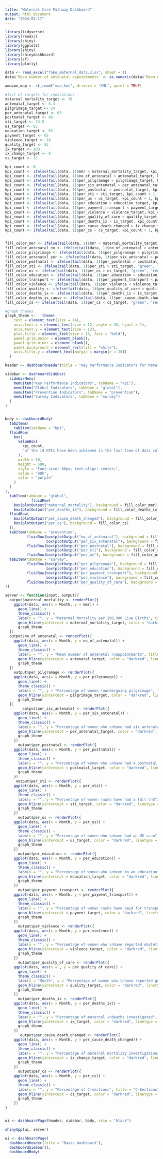 ---
title: "Maternal Care Pathway Dashboard"
output: html_document
date: "2024-01-17"
---

```{r}
library(tidyverse)
library(readxl)
library(shiny)
library(ggplot2)
library(shiny)
library(shinydashboard)
library(sf)
library(plotly)

data <- read_excel("fake_maternal_data.xlsx", sheet = 1)
data$`Mean number of antenatal appointments` <- as.numeric(data$`Mean number of antenatal appointments`)

amazon_map <- st_read("map.kml", drivers = "KML", quiet = TRUE)


```


```{r}
#list of targets for indications
maternal_mortality_target <- 70
antenatal_target <- 5.4
pilgrimage_target <- 24
per_antenatal_target <- 65
postnatal_target <- 88
sti_target <- 73.5
us_target <- 85
education_target <- 63
payment_target <- 65
violence_target <- 18
quality_target <- 85
ix_target <- 100
ix_change_target <- 8
cs_target <- 15
```

```{r}
kpi_count <- 0
kpi_count <- ifelse(tail(data, 1)$mmr < maternal_mortality_target, kpi_count + 1, kpi_count)
kpi_count <- ifelse(tail(data, 1)$no_of_antenatal > antenatal_target, kpi_count + 1, kpi_count)
kpi_count <- ifelse(tail(data, 1)$per_pilgramage < pilgrimage_target, kpi_count + 1, kpi_count)
kpi_count <- ifelse(tail(data, 1)$per_six_antenatal > per_antenatal_target, kpi_count + 1, kpi_count)
kpi_count <- ifelse(tail(data, 1)$per_postnatal > postnatal_target, kpi_count + 1, kpi_count)
kpi_count <- ifelse(tail(data, 1)$per_sti > sti_target, kpi_count + 1, kpi_count)
kpi_count <- ifelse(tail(data, 1)$per_us > us_target, kpi_count + 1, kpi_count)
kpi_count <- ifelse(tail(data, 1)$per_education > education_target, kpi_count + 1, kpi_count)
kpi_count <- ifelse(tail(data, 1)$per_payment_transport < payment_target, kpi_count + 1, kpi_count)
kpi_count <- ifelse(tail(data, 1)$per_violence < violence_target, kpi_count + 1, kpi_count)
kpi_count <- ifelse(tail(data, 1)$per_quality_of_care > quality_target, kpi_count + 1, kpi_count)
kpi_count <- ifelse(tail(data, 1)$per_deaths_ix > ix_target, kpi_count + 1, kpi_count)
kpi_count <- ifelse(tail(data, 1)$per_cause_death_changed > ix_change_target, kpi_count + 1, kpi_count)
kpi_count <- ifelse(tail(data, 1)$per_cs < cs_target, kpi_count + 1, kpi_count)


fill_color_mmr <- ifelse(tail(data, 1)$mmr < maternal_mortality_target, "green", "red")
fill_color_antenatal_no <- ifelse(tail(data, 1)$no_of_antenatal > antenatal_target, "green", "red")
fill_color_pilgrimage <- ifelse(tail(data, 1)$per_pilgramage < pilgrimage_target, "green", "red")
fill_color_antenatal_per <- ifelse(tail(data, 1)$per_six_antenatal > per_antenatal_target, "green", "red")
fill_color_postnatal <- ifelse(tail(data, 1)$per_postnatal > postnatal_target, "green", "red")
fill_color_sti <- ifelse(tail(data, 1)$per_sti > sti_target, "green", "red")
fill_color_us <- ifelse(tail(data, 1)$per_us > us_target, "green", "red")
fill_color_education <- ifelse(tail(data, 1)$per_education > education_target, "green", "red")
fill_color_transport <- ifelse(tail(data, 1)$per_payment_transport < payment_target, "green", "red")
fill_color_violence <- ifelse(tail(data, 1)$per_violence < violence_target, "green", "red")
fill_color_quality <- ifelse(tail(data, 1)$per_quality_of_care > quality_target, "green", "red")
fill_color_deaths_ix <- ifelse(tail(data, 1)$per_deaths_ix > ix_target, "green", "red")
fill_color_deaths_ix_cause <- ifelse(tail(data, 1)$per_cause_death_changed > ix_change_target, "green", "red")
fill_color_cs <- ifelse(tail(data, 1)$per_cs < cs_target, "green", "red")
```


```{r}
#graph themes
graph_theme <-   theme(
    text = element_text(size = 14),  
    axis.text.x = element_text(size = 12, angle = 45, hjust = 1), 
    axis.text.y = element_text(size = 12),
    plot.title = element_text(size = 16, face = "bold"), 
    panel.grid.major = element_blank(), 
    panel.grid.minor = element_blank(),  
    panel.background = element_rect(fill = "white"), 
    axis.title.y = element_text(margin = margin(r = 20))
  )

```


```{r}
header <- dashboardHeader(title = "Key Performance Indicators for Maternal Health in Manaus", titleWidth = 700)

sidebar <- dashboardSidebar(
  sidebarMenu(
    menuItem("Key Performance Indicators", tabName = "kpi"),
    menuItem("Global Indicators", tabName = "global"),
    menuItem("Prevention Indicators", tabName = "prevention"),
    menuItem("Survey Indicators", tabName = "survey")
  )
)


body <- dashboardBody(
  tabItems(
    tabItem(tabName = "kpi",
  fluidRow(
    box(
      valueBox(
        kpi_count,  
        "of the 14 KPIs have been achieved in the last time of data collection"
      ),
      width = 50,
      height = 500,
      style = "font-size: 60px; text-align: center;",
      value = "90k",
      color = "purple"
    )
  )
),
  tabItem(tabName = "global",
            fluidRow(
    box(plotOutput("maternal_mortality"), background = fill_color_mmr),
    box(plotOutput("per_deaths_ix"), background = fill_color_deaths_ix)),
  fluidRow(
    box(plotOutput("per_cause_death_changed"), background = fill_color_deaths_ix_cause),
    box(plotOutput("per_cs"), background = fill_color_cs)
  )),
  tabItem(tabName = "prevention",
          fluidRow(box(plotOutput("no_of_antenatal"), background = fill_color_antenatal_no),
                   box(plotOutput("per_six_antenatal"), background = fill_color_antenatal_per)),
          fluidRow(box(plotOutput("per_postnatal"), background = fill_color_postnatal),
                   box(plotOutput("per_sti"), background = fill_color_sti)),
          fluidRow(box(plotOutput("per_us"), background = fill_color_us))),
  tabItem(tabName = "survey",
          fluidRow(box(plotOutput("per_pilgramage"), background = fill_color_pilgrimage),
                   box(plotOutput("per_education"), background = fill_color_education)),
          fluidRow(box(plotOutput("per_payment_transport"), background = fill_color_transport),
                   box(plotOutput("per_violence"), background = fill_color_violence)),
          fluidRow(box(plotOutput("per_quality_of_care"), background = fill_color_quality)))
))

server <- function(input, output){
  output$maternal_mortality <- renderPlot({
    ggplot(data, aes(x = Month, y = mmr)) +
      geom_line() + 
      theme_classic() +
      labs(x = "", y = "Maternal Mortality per 100,000 Live Births", title = "Maternal Mortality") +
      geom_hline(yintercept = maternal_mortality_target, color = "darkred", linetype = "dashed") +  
      graph_theme
  })
  output$no_of_antenatal <- renderPlot({
    ggplot(data, aes(x = Month, y = no_of_antenatal)) +
      geom_line() + 
      theme_classic() +
      labs(x = "", y = "Mean number of antenatal \nappointments", title = "Number of \nAntenatal Appointments") +
      geom_hline(yintercept = antenatal_target, color = "darkred", linetype = "dashed") +  
      graph_theme
  })
    output$per_pilgramage <- renderPlot({
    ggplot(data, aes(x = Month, y = per_pilgramage)) +
      geom_line() + 
      theme_classic() +
      labs(x = "", y = "Percentage of women \nundergoing pilgrimage", title = "Pilgrimage") +
      geom_hline(yintercept = pilgrimage_target, color = "darkred", linetype = "dashed") +  
      graph_theme
  })
        output$per_six_antenatal <- renderPlot({
    ggplot(data, aes(x = Month, y = per_six_antenatal)) +
      geom_line() + 
      theme_classic() +
      labs(x = "", y = "Percentage of women who \nhave had six antenatal appoinments", title = "All Six \nAntenatal Appointments") +
      geom_hline(yintercept = per_antenatal_target, color = "darkred", linetype = "dashed") +  
      graph_theme
    })
      output$per_postnatal <- renderPlot({
    ggplot(data, aes(x = Month, y = per_postnatal)) +
      geom_line() + 
      theme_classic() +
      labs(x = "", y = "Percentage of women who \nhave had a postnatal \nappoinment", title = "Postnatal Appointments") +
      geom_hline(yintercept = postnatal_target, color = "darkred", linetype = "dashed") +  
      graph_theme
    })
     output$per_sti <- renderPlot({
    ggplot(data, aes(x = Month, y = per_sti)) +
      geom_line() + 
      theme_classic() +
      labs(x = "", y = "Percentage of women \nwho have had a full \nSTI screening ", title = "STI screening") +
      geom_hline(yintercept = sti_target, color = "darkred", linetype = "dashed") +  
      graph_theme
    })
      output$per_us <- renderPlot({
    ggplot(data, aes(x = Month, y = per_us)) +
      geom_line() + 
      theme_classic() +
      labs(x = "", y = "Percentage of women who \nhave had an US scan", title = "Ultrasound") +
      geom_hline(yintercept = us_target, color = "darkred", linetype = "dashed") +  
      graph_theme
    })
      output$per_education <- renderPlot({
    ggplot(data, aes(x = Month, y = per_education)) +
      geom_line() + 
      theme_classic() +
      labs(x = "", y = "Percentage of women who \nbeen to an education session", title = "Education Sessions") +
      geom_hline(yintercept = education_target, color = "darkred", linetype = "dashed") +  
      graph_theme
    })
      output$per_payment_transport <- renderPlot({
    ggplot(data, aes(x = Month, y = per_payment_transport)) +
      geom_line() + 
      theme_classic() +
      labs(x = "", y = "Percentage of women \nwho have paid for transport", title = "Transportation Expenses") +
      geom_hline(yintercept = payment_target, color = "darkred", linetype = "dashed") +  
      graph_theme
    })
      output$per_violence <- renderPlot({
    ggplot(data, aes(x = Month, y = per_violence)) +
      geom_line() + 
      theme_classic() +
      labs(x = "", y = "Percentage of women who \nhave reported obstetric vioence", title = "Obstetric Violence") +
      geom_hline(yintercept = violence_target, color = "darkred", linetype = "dashed") +  
      graph_theme
    })
      output$per_quality_of_care <- renderPlot({
    ggplot(data, aes(x = , y = per_quality_of_care)) +
      geom_line() + 
      theme_classic() +
      labs(x = "Month", y = "Percentage of women who \nhave reported good quality of care", title = "Quality of Care") +
      geom_hline(yintercept = quality_target, color = "darkred", linetype = "dashed") +  
      graph_theme
    })
      output$per_deaths_ix <- renderPlot({
    ggplot(data, aes(x = Month, y = per_deaths_ix)) +
      geom_line() + 
      theme_classic() +
      labs(x = "", y = "Percentage of maternal \ndeaths investigated", title = "Maternal Death Investigations") +
      geom_hline(yintercept = ix_target, color = "darkred", linetype = "dashed") +  
      graph_theme
    })  
       output$per_cause_death_changed <- renderPlot({
    ggplot(data, aes(x = Month, y = per_cause_death_changed)) +
      geom_line() + 
      theme_classic() +
      labs(x = "", y = "Percentage of maternal mortality investigations \nthat results in a change in the primary cause of death", title = "Maternal Death Cause of \nDeath Change from Investigation") +
      geom_hline(yintercept = ix_change_target, color = "darkred", linetype = "dashed") +  
      graph_theme
    })  
      output$per_cs <- renderPlot({
    ggplot(data, aes(x = Month, y = per_cs)) +
      geom_line() + 
      theme_classic() +
      labs(x = "", y = "Percentage of C-sections", title = "C-Sections") +
      geom_hline(yintercept = cs_target, color = "darkred", linetype = "dashed") +  
      graph_theme
    }) 
}


ui <- dashboardPage(header, sidebar, body, skin = "black")

shinyApp(ui, server)
```


```{r}
ui <- dashboardPage(
  dashboardHeader(title = "Basic dashboard"),
  dashboardSidebar(),
  dashboardBody(

```


